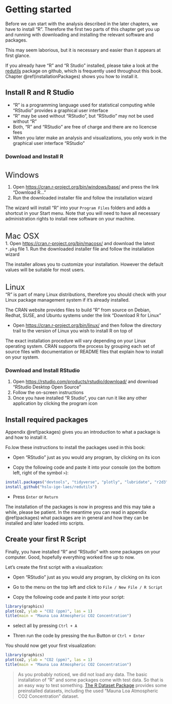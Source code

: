 # Getting started
Before we can start with the analysis described in the later chapters, we have to install "R".
Therefore the first two parts of this chapter get you up and running with downloading and installing the relevant software and packages.

This may seem laborious, but it is necessary and easier than it appears at first glance.

If you already have "R" and "R Studio" installed, please take a look at the [redutils](https://github.com/hslu-ige-laes/redutils){target="_blank"} package on github, which is frequently used throughout this book. Chapter \@ref(installationPackages) shows you how to install it.

## Install R and R Studio {#installation}

- "R" is a programming language used for statistical computing while "RStudio" provides a graphical user interface
- "R" may be used without "RStudio", but "RStudio" may not be used without "R"
- Both, "R" and "RStudio" are free of charge and there are no licencse fees
- When you later make an analysis and visualizations, you only work in the graphical user interface "RStudio"

\newpage
### Download and Install R
<br>
<font size="5">Windows</font><br>

1. Open [https://cran.r-project.org/bin/windows/base/](https://cran.r-project.org/bin/windows/base/){target="_blank"} and press the link "Download R..."
1. Run the downloaded installer file and follow the installation wizard

The wizard will install "R" into your `Program Files` folders and adds a shortcut in your Start menu. Note that you will need to have all necessary administration rights to install new software on your machine.

<br>
<font size="5">Mac OSX</font><br>
1. Open [https://cran.r-project.org/bin/macosx/](https://cran.r-project.org/bin/macosx/){target="_blank"} and download the latest `*.pkg` file
1. Run the downloaded installer file and follow the installation wizard

The installer allows you to customize your installation. However the default values will be suitable for most users.

<br>
<font size="5">Linux</font><br>
"R" is part of many Linux distributions, therefore you should check with your Linux package management system if it's already installed.

The CRAN website provides files to build "R" from source on Debian, Redhat, SUSE, and Ubuntu systems under the link “Download R for Linux”

- Open [https://cran.r-project.org/bin/linux/](https://cran.r-project.org/bin/linux/){target="_blank"} and then follow the directory trail to the version of Linux you wish to install R on top of

The exact installation procedure will vary depending on your Linux operating system. CRAN supports the process by grouping each set of source files with documentation or README files that explain how to install on your system.

### Download and Install RStudio
1. Open [https://rstudio.com/products/rstudio/download/](https://rstudio.com/products/rstudio/download/){target="_blank"} and download "RStudio Desktop Open Source"
1. Follow the on-screen instructions
1. Once you have installed "R Studio", you can run it like any other application by clicking the program icon 

\newpage
## Install required packages {#installationPackages}
Appendix \@ref(packages) gives you an introduction to what a package is and how to install it.

Fo.low these instructions to install the packages used in this book:

- Open "RStudio" just as you would any program, by clicking on its icon

- Copy the following code and paste it into your console (on the bottom left, right of the symbol `>`):
```r
install.packages("devtools", "tidyverse", "plotly", "lubridate", "r2d3")
install_github("hslu-ige-laes/redutils")
```
- Press `Enter` or `Return`

The installation of the packages is now in progress and this may take a while, please be patient. In the meantime you can read in appendix \@ref(packages) what packages are in general and how they can be installed and later loaded into scripts.

\newpage
## Create your first R Script {#createFirstScript}
Finally, you have installed "R" and "RStudio" with some packages on your computer. Good, hopefully everything worked fine up to now.

Let's create the first script with a visualization:

- Open "RStudio" just as you would any program, by clicking on its icon

- Go to the menu on the top left and click to `File / New File / R Script`

- Copy the following code and paste it into your script:

```r
library(graphics)
plot(co2, ylab = "CO2 (ppm)", las = 1)
title(main = "Mauna Loa Atmospheric CO2 Concentration")
```

- select all by pressing `Ctrl + A`

- Thren run the code by pressing the `Run` Button or `Ctrl + Enter`


You should now get your first visualization:

```r
library(graphics)
plot(co2, ylab = "CO2 (ppm)", las = 1)
title(main = "Mauna Loa Atmospheric CO2 Concentration")
```

> As you probably noticed, we did not load any data. The basic installation of "R" and some packages come with test data. So that is an easy way to test something. [The R Dataset Package](https://stat.ethz.ch/R-manual/R-devel/library/datasets/html/00Index.html){target="_blank"} provides some preinstalled datasets, including the used "Mauna Loa Atmospheric CO2 Concentration" dataset. 
